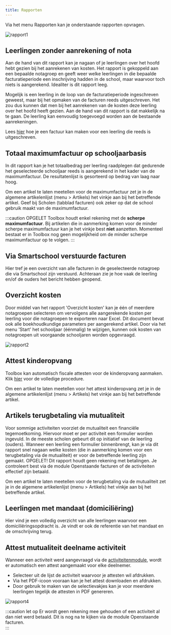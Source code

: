 ```yaml
---
title: Rapporten
---
```


Via het menu Rapporten kan je onderstaande rapporten opvragen.

![rapport1](./rapport1.PNG)

## Leerlingen zonder aanrekening of nota
Aan de hand van dit rapport kan je nagaan of je leerlingen over het hoofd hebt gezien bij het aanrekenen van kosten. Het rapport is gekoppeld aan een bepaalde notagroep en geeft weer welke leerlingen in die bepaalde facturatieperiode een inschrijving hadden in de school, maar waarvoor toch niets is aangerekend. Idealiter is dit rapport leeg. 

Mogelijk is een leerling in de loop van de facturatieperiode ingeschreven geweest, maar bij het opmaken van de facturen reeds uitgeschreven. Het zou dus kunnen dat men bij het aanrekenen van de kosten deze leerling over het hoofd heeft gezien. Aan de hand van dit rapport is dat makkelijk na te gaan. De leerling kan eenvoudig toegevoegd worden aan de bestaande aanrekeningen. 

Lees [hier](/leerlingenrekeningen/FAQ/#3-kan-ik-nog-een-factuur-opmaken-voor-een-leerling-die-reeds-is-uitgeschreven) hoe je een factuur kan maken voor een leerling die reeds is uitgeschreven. 

## Totaal maximumfactuur op schooljaarbasis

In dit rapport kan je het totaalbedrag per leerling raadplegen dat gedurende het geselecteerde schooljaar reeds is aangerekend in het kader van de maximumfactuur. De resultatenlijst is gesorteerd op bedrag van laag naar hoog.

Om een artikel te laten meetellen voor de maximumfactuur zet je in de algemene artikelenlijst (menu > Artikels) het vinkje aan bij het betreffende artikel. Geef bij Scholen (tabblad facturen) ook zeker op dat de school gebruik maakt van de maximumfactuur.

:::caution OPGELET
Toolbox houdt enkel rekening met de **scherpe maximumfactuur**. Bij artikelen die in aanmerking komen voor de minder scherpe maximumfactuur kan je het vinkje best **niet** aanzetten. Momenteel bestaat er in Toolbox nog geen mogelijkheid om de minder scherpe maximumfactuur op te volgen.
:::

## Via Smartschool verstuurde facturen
Hier tref je een overzicht van alle facturen in de geselecteerde notagroep die via Smartschool zijn verstuurd. Achteraan zie je hoe vaak de leerling en/of de ouders het bericht hebben geopend. 

## Overzicht kosten

Door middel van het rapport 'Overzicht kosten' kan je één of meerdere notagroepen selecteren om vervolgens alle aangerekende kosten per leerling voor die notagroepen te exporteren naar Excel. Dit document bevat ook alle boekhoudkundige parameters per aangerekend artikel. Door via het menu 'Start' het schooljaar (éénmalig) te wijzigen, kunnen ook kosten van notagroepen uit voorgaande schooljaren worden opgevraagd.

![rapport2](./rapport2.PNG)

## Attest kinderopvang

Toolbox kan automatisch fiscale attesten voor de kinderopvang aanmaken. Klik [hier](/leerlingenrekeningen/Rapporten/attesten_kinderopvang/) voor de volledige procedure.

Om een artikel te laten meetellen voor het attest kinderopvang zet je in de algemene artikelenlijst (menu > Artikels) het vinkje aan bij het betreffende artikel.

## Artikels terugbetaling via mutualiteit
Voor sommige activiteiten voorziet de mutualiteit een financiële tegemoetkoming. Hiervoor moet er per activiteit een formulier worden ingevuld. In de meeste scholen gebeurt dit op initiatief van de leerling (ouders). Wanneer een leerling een formulier binnenbrengt, kan je via dit rapport snel nagaan welke kosten (die in aanmerking komen voor een terugbetaling via de mutualiteit) er voor de betreffende leerling zijn gemaakt. OPGELET! Dit rapport houdt geen rekening met betalingen. Je controleert best via de module Openstaande facturen of de activiteiten effectief zijn betaald. 

Om een artikel te laten meetellen voor de terugbetaling via de mutualiteit zet je in de algemene artikelenlijst (menu > Artikels) het vinkje aan bij het betreffende artikel.

## Leerlingen met mandaat (domiciliëring)
Hier vind je een volledig overzicht van alle leerlingen waarvoor een domiciliëringsopdracht is. Je vindt er ook de referentie van het mandaat en de omschrijving terug. 

## Attest mutualiteit deelname activiteit
Wanneer een activiteit werd aangevraagd via de [activiteitenmodule](/activiteiten), wordt er automatisch een attest aangemaakt voor elke deelnemer. 
- Selecteer uit de lijst de activiteit waarvoor je attesten wil afdrukken.  
- Via het PDF-icoon vooraan kan je het attest downloaden en afdrukken.
- Door gebruik te maken van de selectievakjes kan je voor meerdere leerlingen tegelijk de attesten in PDF genereren. 

![rapport4](./rapport4.PNG)

:::caution let op
Er wordt geen rekening mee gehouden of een activiteit al dan niet werd betaald. Dit is nog na te kijken via de module Openstaande facturen.  
:::